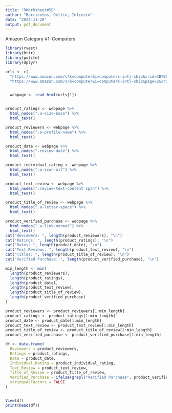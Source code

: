 ```yaml
---
title: "RWorksheet#5B"
author: "Barrientos, Delfin, Infiesto"
date: "2024-11-20"
output: pdf_document
---
```

Amazon
Category #1: Computers
```r
library(rvest)
library(httr)
library(polite)
library(dplyr)

urls <- c(
  "https://www.amazon.com/s?k=computer&i=computers-intl-ship&crid=3BTBG0KTRCGIC&sprefix=computer%2Ccomputers-intl-ship%2C290&ref=nb_sb_noss_2", 
  "https://www.amazon.com/s?k=computer&i=computers-intl-ship&page=2&crid=3BTBG0KTRCGIC&qid=1732104928&sprefix=computer%2Ccomputers-intl-ship%2C290&ref=sr_pg_2")


  webpage <- read_html(urls[1])  


product_ratings <- webpage %>%
  html_nodes(".a-size-base") %>%
  html_text()

product_reviewers <- webpage %>%
  html_nodes(".a-profile-name") %>%
  html_text()

product_date <- webpage %>% 
  html_nodes(".review-date") %>%
  html_text()

product_individual_rating <- webpage %>%
  html_nodes(".a-icon-alt") %>%
  html_text()

product_text_review <- webpage %>%
  html_nodes(".review-text-content span") %>%
  html_text()

product_title_of_review <- webpage %>%
  html_nodes(".a-letter-space") %>%
  html_text()

product_verified_purchase <- webpage %>%
  html_nodes(".a-link-normal") %>% 
  html_text()
cat("Reviewers: ", length(product_reviewers), "\n")
cat("Ratings: ", length(product_ratings), "\n")
cat("Dates: ", length(product_date), "\n")
cat("Text Reviews: ", length(product_text_review), "\n")
cat("Titles: ", length(product_title_of_review), "\n")
cat("Verified Purchase: ", length(product_verified_purchase), "\n")

min_length <- min(
  length(product_reviewers),
  length(product_ratings),
  length(product_date),
  length(product_text_review),
  length(product_title_of_review),
  length(product_verified_purchase)
)

product_reviewers <- product_reviewers[1:min_length]
product_ratings <- product_ratings[1:min_length]
product_date <- product_date[1:min_length]
product_text_review <- product_text_review[1:min_length]
product_title_of_review <- product_title_of_review[1:min_length]
product_verified_purchase <- product_verified_purchase[1:min_length]

df <- data.frame(
  Reviewers = product_reviewers,
  Ratings = product_ratings,
  Date = product_date,
  Individual_Rating = product_individual_rating,
  Text_Review = product_text_review,
  Title_of_Review = product_title_of_review,
  Verified_Purchase = ifelse(grepl("Verified Purchase", product_verified_purchase), "Yes", "No"),
  stringsAsFactors = FALSE
)


View(df)
print(head(df))

```

